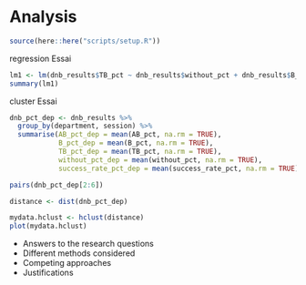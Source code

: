 # Analysis

```r
source(here::here("scripts/setup.R"))
```

regression Essai

```r
lm1 <- lm(dnb_results$TB_pct ~ dnb_results$without_pct + dnb_results$B_pct + dnb_results$AB_pct + dnb_results$without_pct)
summary(lm1)
```

cluster Essai

```r
dnb_pct_dep <- dnb_results %>%
  group_by(department, session) %>% 
  summarise(AB_pct_dep = mean(AB_pct, na.rm = TRUE),
            B_pct_dep = mean(B_pct, na.rm = TRUE),
            TB_pct_dep = mean(TB_pct, na.rm = TRUE),
            without_pct_dep = mean(without_pct, na.rm = TRUE),
            success_rate_pct_dep = mean(success_rate_pct, na.rm = TRUE))

pairs(dnb_pct_dep[2:6])

distance <- dist(dnb_pct_dep)

mydata.hclust <- hclust(distance)
plot(mydata.hclust)

```



* Answers to the research questions
* Different methods considered
* Competing approaches
* Justifications